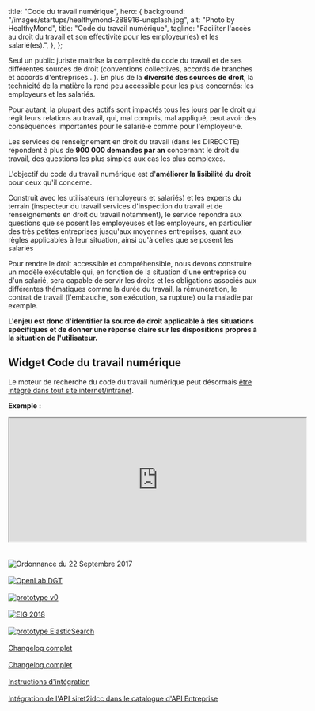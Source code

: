 
  title: "Code du travail numérique",
  hero: {
    background: "/images/startups/healthymond-288916-unsplash.jpg",
    alt: "Photo by HealthyMond",
    title: "Code du travail numérique",
    tagline:
      "Faciliter l'accès au droit du travail et son effectivité pour les employeur(es) et les salarié(es).",
  },
};

<LayoutCDTN meta={meta} startup="code-du-travail-numerique">

Seul un public juriste maitrîse la complexité du code du travail et de ses différentes sources de droit (conventions collectives, accords de branches et accords d'entreprises…). En plus de la **diversité des sources de droit**, la technicité de la matière la rend peu accessible pour les plus concernés: les employeurs et les salariés.

Pour autant, la plupart des actifs sont impactés tous les jours par le droit qui régit leurs relations au travail, qui, mal compris, mal appliqué, peut avoir des conséquences importantes pour le salarié·e comme pour l'employeur·e.

Les services de renseignement en droit du travail (dans les DIRECCTE) répondent à plus de **900 000 demandes par an** concernant le droit du travail, des questions les plus simples aux cas les plus complexes.

L'objectif du code du travail numérique est d'**améliorer la lisibilité du droit** pour ceux qu'il concerne.

Construit avec les utilisateurs (employeurs et salariés) et les experts du terrain (inspecteur du travail services d'inspection du travail et de renseignements en droit du travail notamment), le service répondra aux questions que se posent les employeuses et les employeurs, en particulier des très petites entreprises jusqu'aux moyennes entreprises, quant aux règles applicables à leur situation, ainsi qu'à celles que se posent les salariés

Pour rendre le droit accessible et compréhensible, nous devons construire un modèle exécutable qui, en fonction de la situation d'une entreprise ou d'un salarié, sera capable de servir les droits et les obligations associés aux différentes thématiques comme la durée du travail, la rémunération, le contrat de travail (l'embauche, son exécution, sa rupture) ou la maladie par exemple.

**L'enjeu est donc d'identifier la source de droit applicable à des situations spécifiques et de donner une réponse claire sur les dispositions propres à la situation de l'utilisateur.**

## Widget Code du travail numérique

Le moteur de recherche du code du travail numérique peut désormais [être intégré dans tout site internet/intranet](https://code.travail.gouv.fr/integration).

**Exemple :**

<iframe
  src="https://code.travail.gouv.fr/widget.html"
  width="600"
  height="250px"
  title="widget - Code du travail numérique "
  style={{ border: "none", margin: "0 auto", display: "block" }}
></iframe>

<Timeline>
  <TimelineEvent
    date="22/09/2017"
    title="Naissance du projet suite à la publication de l'ordonnance du 22 Septembre 2017"
    category="Pilotage"
  >
    <br />
    <br />
    <img
      src="/images/startups/code-du-travail-numerique/ordonnance.png"
      alt="Ordonnance du 22 Septembre 2017"
    />
  </TimelineEvent>
  <TimelineEvent
    date="18/01/2018"
    title="Mise en ligne d'une première FAQ de <a target='_blank' href='https://socialgouv.github.io/faq-code-du-travail'>50 questions/réponses</a> rédigées par les agents des DIRECCTE"
    category="Déploiement"
  />
  <TimelineEvent
    date="05/02/2018"
    title="Premièr OpenLab avec la DGT"
    category="Pilotage"
  >
    <br />
    <br />
    <a href="https://k5jk3rp1mr.codesandbox.io" target="_blank">
      <img
        src="/images/startups/code-du-travail-numerique/openlab1.png"
        alt="OpenLab DGT"
      />
    </a>
  </TimelineEvent>
  <TimelineEvent
    date="15/02/2018"
    title="Premières immersions dans les services de renseignement en région"
    category="Pilotage"
  />
  <TimelineEvent
    date="01/04/2018"
    title="Mise en ligne d'un <a target='_blank' href='https://k5jk3rp1mr.codesandbox.io'>premier prototype</a>"
    category="Déploiement"
  >
    <br />
    <br />
    <a href="https://k5jk3rp1mr.codesandbox.io" target="_blank">
      <img
        src="/images/startups/code-du-travail-numerique/proto0.png"
        alt="prototype v0"
      />
    </a>
  </TimelineEvent>
  <TimelineEvent
    date="16/04/2018"
    title="Premiers tests avec des usagers"
    category="Déploiement"
  />
  <TimelineEvent
    date="27/06/2018"
    title="Le projet ExploCode est sélectionné pour participer au programme « Entrepreneurs d'intérêt général »"
    category="Pilotage"
  >
    <br />
    <br />
    <a
      href="https://entrepreneur-interet-general.etalab.gouv.fr/defis/2019/explocode.html"
      target="_blank"
    >
      <img
        src="/images/startups/code-du-travail-numerique/eig-2018.jpg"
        alt="EIG 2018"
      />
    </a>
  </TimelineEvent>
  <TimelineEvent
    date="28/06/2018"
    title="Mise en ligne d'un <a target='_blank' href='https://codedutravail-dev.num.social.gouv.fr'>nouveau prototype</a> intégrant ElasticSearch et plusieurs sources de données"
    category="Déploiement"
  >
    <br />
    <br />
    <a href="https://codedutravail-dev.num.social.gouv.fr/" target="_blank">
      <img
        src="/images/startups/code-du-travail-numerique/proto1.png"
        alt="prototype ElasticSearch"
      />
    </a>
  </TimelineEvent>
  <TimelineEvent
    date="13/09/2018"
    title="Première réunion du groupe de travail constitué d'agents des DIRECCTE"
    category="Pilotage"
  />
  <TimelineEvent
    date="07/11/2018"
    title="Le Code du travail numérique lauréat du FTAP"
    category="Pilotage"
  />
  <TimelineEvent
    date="13/12/2018"
    title="Première présentation du projet CDTN avec la communauté OpenLAW"
    category="Pilotage"
  />
  <TimelineEvent
    date="12/04/2019"
    title="Première conférence de presse pour présenter les avancées du projet"
    category="Déploiement"
  />
  <TimelineEvent
    date="06/05/2019"
    title="Rencontre avec la DILA sur les APIs d'accès au droit"
    category="Pilotage"
  />
  <TimelineEvent
    date="23/09/2019"
    title="Livraison v3.2.0 - Fuschia Eagle"
    category="Déploiement"
  >
    <br />
    <br />
    <a href="https://github.com/SocialGouv/code-du-travail-numerique/releases/tag/v3.2.0">
     Changelog complet
    </a>
  </TimelineEvent>
  <TimelineEvent
    date="01/01/2020"
    title="Lancement v4.0.0"
    category="Déploiement"
  >
    <br />
    <br />
    <a href="https://github.com/SocialGouv/code-du-travail-numerique/releases/tag/v4.0.0">
     Changelog complet
    </a>
  </TimelineEvent>
   <TimelineEvent
    date="19/05/2020"
    title="Lancement widget CDTN"
    category="Déploiement"
  >
    <br />
    <br />
    <a href="https://code.travail.gouv.fr/integration">
     Instructions d'intégration
    </a>
  </TimelineEvent>
   <TimelineEvent
    date="25/09/2020"
    title="Intégration API Entreprise"
    category="Déploiement"
  >
    <br />
    <br />
    <a href="https://entreprise.api.gouv.fr/catalogue/#conventions_collectives">
     Intégration de l'API siret2idcc dans le catalogue d'API Entreprise
    </a>
  </TimelineEvent>
</Timeline>

</LayoutCDTN>
